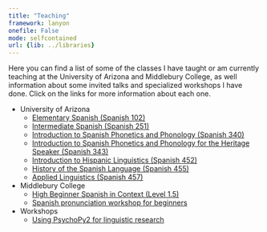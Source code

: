 ```yaml
---
title: "Teaching"
framework: lanyon
onefile: False
mode: selfcontained
url: {lib: ../libraries}
---
```



Here you can find a list of some of the classes I have taught or am currently teaching at the University of Arizona and Middlebury College, as well information about some invited talks and specialized workshops I have done. Click on the links for more information about each one.

- University of Arizona
	- [Elementary Spanish (Spanish 102)][102]  
	- [Intermediate Spanish (Spanish 251)][251]  
	- [Introduction to Spanish Phonetics and Phonology (Spanish 340)][340]  
	- [Introduction to Spanish Phonetics and Phonology for the Heritage Speaker (Spanish 343)][343]  
	- [Introduction to Hispanic Linguistics (Spanish 452)][452]  
	- [History of the Spanish Language (Spanish 455)][455]  
	- [Applied Linguistics (Spanish 457)][457]  

- Middlebury College
	- [High Beginner Spanish in Context (Level 1.5)][1.5]
	- [Spanish pronunciation workshop for beginners][clinica]

- Workshops
	- [Using PsychoPy2 for linguistic research][psychopy]

</br>

[102]: span_102/index.html
[251]: span_251/index.html
[340]: span_340/index.html
[343]: span_343/index.html
[452]: span_452/index.html
[455]: span_455/index.html
[457]: span_457/index.html
[1.5]: span_3151/index.html
[clinica]: span_clinica/index.html
[psychopy]: psychopy/index.html
